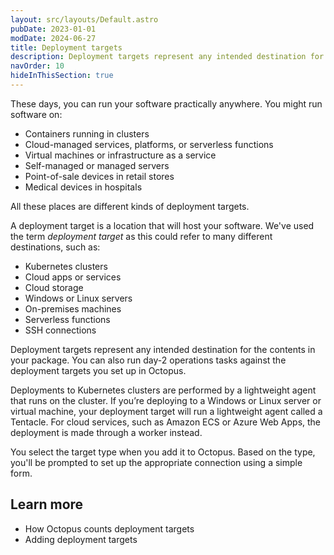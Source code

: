 ```yaml
---
layout: src/layouts/Default.astro
pubDate: 2023-01-01
modDate: 2024-06-27
title: Deployment targets
description: Deployment targets represent any intended destination for the contents in your package.
navOrder: 10
hideInThisSection: true
---
```



These days, you can run your software practically anywhere. You might run software on:
- Containers running in clusters
- Cloud-managed services, platforms, or serverless functions
- Virtual machines or infrastructure as a service
- Self-managed or managed servers
- Point-of-sale devices in retail stores
- Medical devices in hospitals

All these places are different kinds of deployment targets. 

A deployment target is a location that will host your software. We've used the term _deployment target_ as this could refer to many different destinations, such as:
- Kubernetes clusters
- Cloud apps or services
- Cloud storage
- Windows or Linux servers
- On-premises machines
- Serverless functions
- SSH connections

Deployment targets represent any intended destination for the contents in your package. You can also run day-2 operations tasks against the deployment targets you set up in Octopus.

Deployments to Kubernetes clusters are performed by a lightweight agent that runs on the cluster. If you’re deploying to a Windows or Linux server or virtual machine, your deployment target will run a lightweight agent called a Tentacle. For cloud services, such as Amazon ECS or Azure Web Apps, the deployment is made through a worker instead.

You select the target type when you add it to Octopus. Based on the type, you'll be prompted to set up the appropriate connection using a simple form.

## Learn more
- How Octopus counts deployment targets
- Adding deployment targets